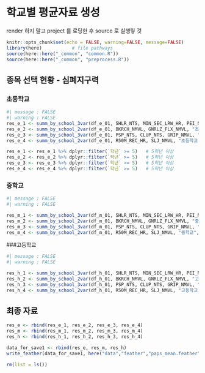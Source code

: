 # 학교별 평균자료 생성

render 하지 말고 project  를 로딩한 후 source 로 실행맇 것 

```r
knitr::opts_chunk$set(echo = FALSE, warning=FALSE, message=FALSE)
library(here)           # file pathways
source(here::here("_common", "common.R"))
source(here::here("_common", "preprocess.R"))
```


## 종목 선택 현황 - 심폐지구력

### 초등학교 

```r
#| message : FALSE
#| warning : FALSE
res_e_1 <- summ_by_school_3var(df_e_01, SHLR_NTS, MIN_SEC_LRW_HR, PEI_NMVL, "초등학교", "심폐지구력")
res_e_2 <- summ_by_school_2var(df_e_01, BKRCH_NMVL, GNRLZ_FLX_NMVL, "초등학교", "유연성")
res_e_3 <- summ_by_school_3var(df_e_01, PSP_NTS, CLUP_NTS, GRIP_NMVL, "초등학교", "근지구력")
res_e_4 <- summ_by_school_2var(df_e_01, R50M_REC_HR, SLJ_NMVL, "초등학교", "순발력")
```

```r
res_e_1 <- res_e_1 %>% dplyr::filter(`학년` >= 5)   # 5학년 이상
res_e_2 <- res_e_2 %>% dplyr::filter(`학년` >= 5)   # 5학년 이상
res_e_3 <- res_e_3 %>% dplyr::filter(`학년` >= 5)   # 5학년 이상
res_e_4 <- res_e_4 %>% dplyr::filter(`학년` >= 5)   # 5학년 이상
```


### 중학교 

```r
#| message : FALSE
#| warning : FALSE

res_m_1 <- summ_by_school_3var(df_m_01, SHLR_NTS, MIN_SEC_LRW_HR, PEI_NMVL, "중학교", "심폐지구력")
res_m_2 <- summ_by_school_2var(df_m_01, BKRCH_NMVL, GNRLZ_FLX_NMVL, "중학교", "유연성")
res_m_3 <- summ_by_school_3var(df_m_01, PSP_NTS, CLUP_NTS, GRIP_NMVL, "중학교", "근지구력")
res_m_4 <- summ_by_school_2var(df_m_01, R50M_REC_HR, SLJ_NMVL, "중학교", "순발력")

```

###고등학교 


```r
#| message : FALSE
#| warning : FALSE

res_h_1 <- summ_by_school_3var(df_h_01, SHLR_NTS, MIN_SEC_LRW_HR, PEI_NMVL, "고등학교", "심폐지구력")
res_h_2 <- summ_by_school_2var(df_h_01, BKRCH_NMVL, GNRLZ_FLX_NMVL, "고등학교", "유연성")
res_h_3 <- summ_by_school_3var(df_h_01, PSP_NTS, CLUP_NTS, GRIP_NMVL, "고등학교", "근지구력")
res_h_4 <- summ_by_school_2var(df_h_01, R50M_REC_HR, SLJ_NMVL, "고등학교", "순발력")
```

## 최종 자료
```r
res_e <- rbind(res_e_1, res_e_2, res_e_3, res_e_4)
res_m <- rbind(res_m_1, res_m_2, res_m_3, res_m_4)
res_h <- rbind(res_h_1, res_h_2, res_h_3, res_h_4)

data_for_save1 <- rbind(res_e, res_m, res_h)
write_feather(data_for_save1, here("data","feather","paps_mean.feather"))

rm(list = ls())
```
